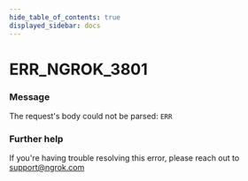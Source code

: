 ```yaml
---
hide_table_of_contents: true
displayed_sidebar: docs
---
```



# ERR_NGROK_3801

### Message

The request's body could not be parsed: `ERR`

<ErrorDetails error="err_ngrok_3801" />

### Further help

If you're having trouble resolving this error, please reach out to [support@ngrok.com](mailto:support@ngrok.com?subject=Help%20with%20ERR_NGROK_3801)
